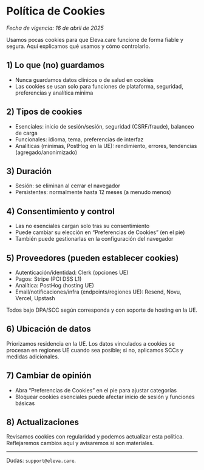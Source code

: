 # Política de Cookies

_Fecha de vigencia: 16 de abril de 2025_

Usamos pocas cookies para que Eleva.care funcione de forma fiable y segura. Aquí explicamos qué usamos y cómo controlarlo.

## 1) Lo que (no) guardamos

- Nunca guardamos datos clínicos o de salud en cookies
- Las cookies se usan solo para funciones de plataforma, seguridad, preferencias y analítica mínima

## 2) Tipos de cookies

- Esenciales: inicio de sesión/sesión, seguridad (CSRF/fraude), balanceo de carga
- Funcionales: idioma, tema, preferencias de interfaz
- Analíticas (mínimas, PostHog en la UE): rendimiento, errores, tendencias (agregado/anonimizado)

## 3) Duración

- Sesión: se eliminan al cerrar el navegador
- Persistentes: normalmente hasta 12 meses (a menudo menos)

## 4) Consentimiento y control

- Las no esenciales cargan solo tras su consentimiento
- Puede cambiar su elección en “Preferencias de Cookies” (en el pie)
- También puede gestionarlas en la configuración del navegador

## 5) Proveedores (pueden establecer cookies)

- Autenticación/identidad: Clerk (opciones UE)
- Pagos: Stripe (PCI DSS L1)
- Analítica: PostHog (hosting UE)
- Email/notificaciones/infra (endpoints/regiones UE): Resend, Novu, Vercel, Upstash

Todos bajo DPA/SCC según corresponda y con soporte de hosting en la UE.

## 6) Ubicación de datos

Priorizamos residencia en la UE. Los datos vinculados a cookies se procesan en regiones UE cuando sea posible; si no, aplicamos SCCs y medidas adicionales.

## 7) Cambiar de opinión

- Abra “Preferencias de Cookies” en el pie para ajustar categorías
- Bloquear cookies esenciales puede afectar inicio de sesión y funciones básicas

## 8) Actualizaciones

Revisamos cookies con regularidad y podemos actualizar esta política. Reflejaremos cambios aquí y avisaremos si son materiales.

---

Dudas: `support@eleva.care`.
